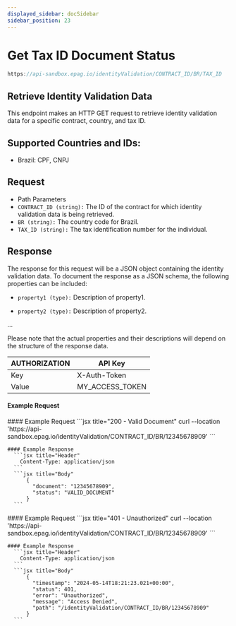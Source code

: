 ```yaml
---
displayed_sidebar: docSidebar
sidebar_position: 23
---
```



# Get Tax ID Document Status

```jsx
https://api-sandbox.epag.io/identityValidation/CONTRACT_ID/BR/TAX_ID
```

## Retrieve Identity Validation Data

This endpoint makes an HTTP GET request to retrieve identity validation data for a specific contract, country, and tax ID.

## Supported Countries and IDs:

- Brazil: CPF, CNPJ

## Request

- Path Parameters
- <code>CONTRACT_ID (string):</code> The ID of the contract for which identity validation data is being retrieved.
- <code>BR (string):</code> The country code for Brazil.
- <code>TAX_ID (string):</code> The tax identification number for the individual.

## Response

The response for this request will be a JSON object containing the identity validation data. To document the response as a JSON schema, the following properties can be included:

- <code>property1 (type):</code> Description of property1.

- <code>property2 (type):</code> Description of property2.

...

Please note that the actual properties and their descriptions will depend on the structure of the response data.

| AUTHORIZATION | API Key         | 
| ------------- | --------------- |
| Key           | X-Auth-Token    |
| Value         | MY_ACCESS_TOKEN |

#### Example Request

<Tabs>
  <TabItem value="valid-document" label="200 - Valid Document" default>
    #### Example Request
      ```jsx title="200 - Valid Document"
          curl --location 'https://api-sandbox.epag.io/identityValidation/CONTRACT_ID/BR/12345678909'
      ```
    
    #### Example Response
      ```jsx title="Header"
        Content-Type: application/json
      ``` 
      ```jsx title="Body"
          {
            "document": "12345678909",
            "status": "VALID_DOCUMENT"
          }
      ```      
  </TabItem>
  <TabItem value="unauthorized" label="401 - Unauthorized">
    #### Example Request
      ```jsx title="401 - Unauthorized"
          curl --location 'https://api-sandbox.epag.io/identityValidation/CONTRACT_ID/BR/12345678909'
      ```

    #### Example Response
      ```jsx title="Header"
        Content-Type: application/json
      ```  
      ```jsx title="Body"
          {
            "timestamp": "2024-05-14T18:21:23.021+00:00",
            "status": 401,
            "error": "Unauthorized",
            "message": "Access Denied",
            "path": "/identityValidation/CONTRACT_ID/BR/12345678909"
          }
      ```
  </TabItem>
</Tabs>